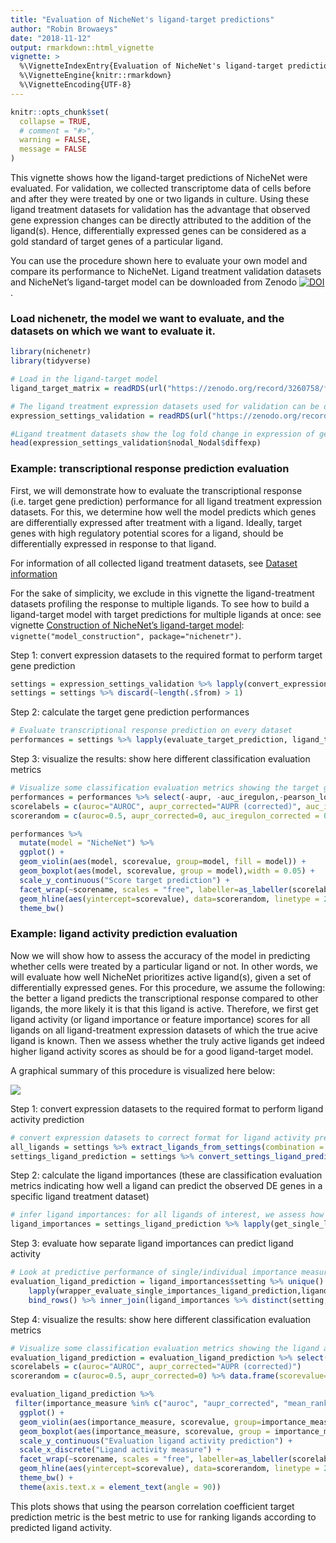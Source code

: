 ```yaml
---
title: "Evaluation of NicheNet's ligand-target predictions"
author: "Robin Browaeys"
date: "2018-11-12"
output: rmarkdown::html_vignette
vignette: >
  %\VignetteIndexEntry{Evaluation of NicheNet's ligand-target predictions}
  %\VignetteEngine{knitr::rmarkdown}
  %\VignetteEncoding{UTF-8}
---
```


<!-- github markdown built using 
rmarkdown::render("vignettes/model_evaluation.Rmd", output_format = "github_document")
-->

```r
knitr::opts_chunk$set(
  collapse = TRUE,
  # comment = "#>",
  warning = FALSE,
  message = FALSE
)
```

This vignette shows how the ligand-target predictions of NicheNet were evaluated. For validation, we collected transcriptome data of cells before and after they were treated by one or two ligands in culture. Using these ligand treatment datasets for validation has the advantage that observed gene expression changes can be directly attributed to the addition of the ligand(s). Hence, differentially expressed genes can be considered as a gold standard of target genes of a particular ligand. 

You can use the procedure shown here to evaluate your own model and compare its performance to NicheNet. Ligand treatment validation datasets and NicheNet's ligand-target model can be downloaded from Zenodo [![DOI](https://zenodo.org/badge/DOI/10.5281/zenodo.3260758.svg)](https://doi.org/10.5281/zenodo.3260758). 


### Load nichenetr, the model we want to evaluate, and the datasets on which we want to evaluate it.
```r
library(nichenetr)
library(tidyverse)

# Load in the ligand-target model
ligand_target_matrix = readRDS(url("https://zenodo.org/record/3260758/files/ligand_target_matrix.rds"))

# The ligand treatment expression datasets used for validation can be downloaded from Zenodo:
expression_settings_validation = readRDS(url("https://zenodo.org/record/3260758/files/expression_settings.rds"))

#Ligand treatment datasets show the log fold change in expression of genes after treatment with one or more specific ligands. Here: example for the ligand NODAL:
head(expression_settings_validation$nodal_Nodal$diffexp)
```

### Example: transcriptional response prediction evaluation

First, we will demonstrate how to evaluate the transcriptional response (i.e. target gene prediction) performance for all ligand treatment expression datasets. For this, we determine how well the model predicts which genes are differentially expressed after treatment with a ligand. Ideally, target genes with high regulatory potential scores for a ligand, should be differentially expressed in response to that ligand. 

For information of all collected ligand treatment datasets, see [Dataset information](evaluation_datasets.xlsx)

For the sake of simplicity, we exclude in this vignette the ligand-treatment datasets profiling the response to multiple ligands. To see how to build a ligand-target model with target predictions for multiple ligands at once: see vignette [Construction of NicheNet's ligand-target model](model_construction.md): `vignette("model_construction", package="nichenetr")`.

Step 1: convert expression datasets to the required format to perform target gene prediction

```r
settings = expression_settings_validation %>% lapply(convert_expression_settings_evaluation)
settings = settings %>% discard(~length(.$from) > 1)
```

Step 2: calculate the target gene prediction performances

```r
# Evaluate transcriptional response prediction on every dataset
performances = settings %>% lapply(evaluate_target_prediction, ligand_target_matrix) %>% bind_rows()


```

Step 3: visualize the results: show here different classification evaluation metrics

```r
# Visualize some classification evaluation metrics showing the target gene prediction performance
performances = performances %>% select(-aupr, -auc_iregulon,-pearson_log_pval,-spearman_log_pval ,-sensitivity_roc, -specificity_roc) %>% gather(key = scorename, value = scorevalue, auroc:spearman)
scorelabels = c(auroc="AUROC", aupr_corrected="AUPR (corrected)", auc_iregulon_corrected = "AUC-iRegulon (corrected)",pearson = "Pearson correlation", spearman = "Spearman's rank correlation",mean_rank_GST_log_pval = "Mean-rank gene-set enrichment")
scorerandom = c(auroc=0.5, aupr_corrected=0, auc_iregulon_corrected = 0, pearson = 0, spearman = 0,mean_rank_GST_log_pval = 0) %>% data.frame(scorevalue=.) %>% rownames_to_column("scorename")

performances %>%
  mutate(model = "NicheNet") %>%
  ggplot() +
  geom_violin(aes(model, scorevalue, group=model, fill = model)) +
  geom_boxplot(aes(model, scorevalue, group = model),width = 0.05) +
  scale_y_continuous("Score target prediction") +
  facet_wrap(~scorename, scales = "free", labeller=as_labeller(scorelabels)) +
  geom_hline(aes(yintercept=scorevalue), data=scorerandom, linetype = 2, color = "red") +
  theme_bw()

```

### Example: ligand activity prediction evaluation

Now we will show how to assess the accuracy of the model in predicting whether cells were treated by a particular ligand or not. In other words, we will evaluate how well NicheNet prioritizes active ligand(s), given a set of differentially expressed genes. For this procedure, we assume the following: the better a ligand predicts the transcriptional response compared to other ligands, the more likely it is that this ligand is active. Therefore, we first get ligand activity (or ligand importance or feature importance) scores for all ligands on all ligand-treatment expression datasets of which the true acive ligand is known. Then we assess whether the truly active ligands get indeed higher ligand activity scores as should be for a good ligand-target model.

A graphical summary of this procedure is visualized here below:

![](vignettes/ligand_activity_prediction_workflow_new.png)

Step 1: convert expression datasets to the required format to perform ligand activity prediction

```r
# convert expression datasets to correct format for ligand activity prediction
all_ligands = settings %>% extract_ligands_from_settings(combination = FALSE) %>% unlist()
settings_ligand_prediction = settings %>% convert_settings_ligand_prediction(all_ligands = all_ligands, validation = TRUE)
```

Step 2: calculate the ligand importances (these are classification evaluation metrics indicating how well a ligand can predict the observed DE genes in a specific ligand treatment dataset)

```r
# infer ligand importances: for all ligands of interest, we assess how well a ligand explains the differential expression in a specific datasets (and we do this for all datasets).
ligand_importances = settings_ligand_prediction %>% lapply(get_single_ligand_importances,ligand_target_matrix) %>% bind_rows()
```

Step 3: evaluate how separate ligand importances can predict ligand activity

```r
# Look at predictive performance of single/individual importance measures to predict ligand activity: of all ligands tested, the ligand that is truly active in a dataset should get the highest activity score (i.e. best target gene prediction performance)
evaluation_ligand_prediction = ligand_importances$setting %>% unique() %>% lapply(function(x){x}) %>%
    lapply(wrapper_evaluate_single_importances_ligand_prediction,ligand_importances) %>%
    bind_rows() %>% inner_join(ligand_importances %>% distinct(setting,ligand))
```

Step 4: visualize the results: show here different classification evaluation metrics

```r
# Visualize some classification evaluation metrics showing the ligand activity prediction performance
evaluation_ligand_prediction = evaluation_ligand_prediction %>% select(-aupr, -sensitivity_roc, -specificity_roc, -pearson, -spearman, -mean_rank_GST_log_pval) %>% gather(key = scorename, value = scorevalue, auroc:aupr_corrected)
scorelabels = c(auroc="AUROC", aupr_corrected="AUPR (corrected)")
scorerandom = c(auroc=0.5, aupr_corrected=0) %>% data.frame(scorevalue=.) %>% rownames_to_column("scorename")

evaluation_ligand_prediction %>%
 filter(importance_measure %in% c("auroc", "aupr_corrected", "mean_rank_GST_log_pval", "auc_iregulon_corrected", "pearson", "spearman")) %>%
  ggplot() +
  geom_violin(aes(importance_measure, scorevalue, group=importance_measure, fill = importance_measure)) +
  geom_boxplot(aes(importance_measure, scorevalue, group = importance_measure),width = 0.1) +
  scale_y_continuous("Evaluation ligand activity prediction") +
  scale_x_discrete("Ligand activity measure") +
  facet_wrap(~scorename, scales = "free", labeller=as_labeller(scorelabels)) +
  geom_hline(aes(yintercept=scorevalue), data=scorerandom, linetype = 2, color = "red") +
  theme_bw() +
  theme(axis.text.x = element_text(angle = 90))
```

This plots shows that using the pearson correlation coefficient target prediction metric is the best metric to use for ranking ligands according to predicted ligand activity.
